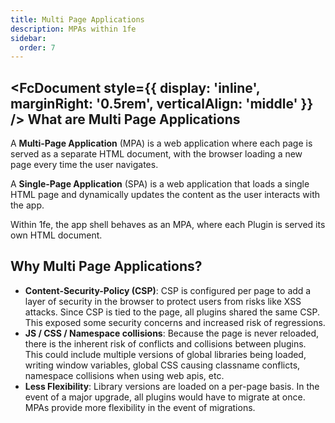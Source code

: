 ```yaml
---
title: Multi Page Applications
description: MPAs within 1fe
sidebar:
  order: 7
---
```



## <FcDocument style={{ display: 'inline', marginRight: '0.5rem', verticalAlign: 'middle' }} /> What are Multi Page Applications

A **Multi-Page Application** (MPA) is a web application where each page is served as a separate HTML document, with the browser loading a new page every time the user navigates.

A **Single-Page Application** (SPA) is a web application that loads a single HTML page and dynamically updates the content as the user interacts with the app.

Within 1fe, the app shell behaves as an MPA, where each Plugin is served its own HTML document.

## Why Multi Page Applications?

- **Content-Security-Policy (CSP)**: CSP is configured per page to add a layer of security in the browser to protect users from risks like XSS attacks. Since CSP is tied to the page, all plugins shared the same CSP. This exposed some security concerns and increased risk of regressions.
- **JS / CSS / Namespace collisions**: Because the page is never reloaded, there is the inherent risk of conflicts and collisions between plugins. This could include multiple versions of global libraries being loaded, writing window variables, global CSS causing classname conflicts, namespace collisions when using web apis, etc.
- **Less Flexibility**: Library versions are loaded on a per-page basis. In the event of a major upgrade, all plugins would have to migrate at once. MPAs provide more flexibility in the event of migrations.
